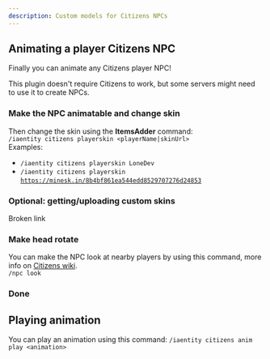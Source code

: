 ```yaml
---
description: Custom models for Citizens NPCs
---
```


## Animating a player Citizens NPC

Finally you can animate any Citizens player NPC!


<Note>
This plugin doesn't require Citizens to work, but some servers might need to use it to create NPCs.
</Note>


### Make the NPC animatable and change skin

Then change the skin using the **ItemsAdder** command:\
`/iaentity citizens playerskin <playerName|skinUrl>`\
Examples:

* `/iaentity citizens playerskin LoneDev`
* `/iaentity citizens playerskin` [`https://minesk.in/8b4bf861ea544edd8529707276d24853`](https://minesk.in/8b4bf861ea544edd8529707276d24853)

### Optional: getting/uploading custom skins


<Card title="Broken link" icon="text" href="/broken-reference/" horizontal>
Broken link
</Card>


### Make head rotate

You can make the NPC look at nearby players by using this command, more info on [Citizens wiki](https://wiki.citizensnpcs.co/Commands).\
`/npc look`

### Done


<Card title="Phr3GbGgJys" icon="link" href="https://youtu.be/phr3GbGgJys" horizontal></Card>


## Playing animation

You can play an animation using this command: `/iaentity citizens anim play <animation>`

